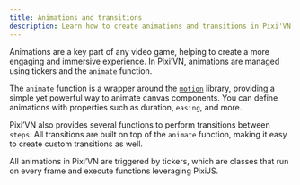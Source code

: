 ```yaml
---
title: Animations and transitions
description: Learn how to create animations and transitions in Pixi'VN using the animate function and tickers.
---
```


Animations are a key part of any video game, helping to create a more engaging and immersive experience. In Pixi’VN, animations are managed using tickers and the `animate` function.

The <DynamicLink href="/start/canvas-motion">`animate`</DynamicLink> function is a wrapper around the [`motion`](https://motion.dev/) library, providing a simple yet powerful way to animate canvas components. You can define animations with properties such as duration, `easing`, and more.

Pixi’VN also provides several functions to perform <DynamicLink href="/start/canvas-transition">transitions</DynamicLink> between `steps`. All transitions are built on top of the `animate` function, making it easy to create custom transitions as well.

All animations in Pixi’VN are triggered by <DynamicLink href="/start/canvas-tickers">tickers</DynamicLink>, which are classes that run on every frame and execute functions leveraging PixiJS.
